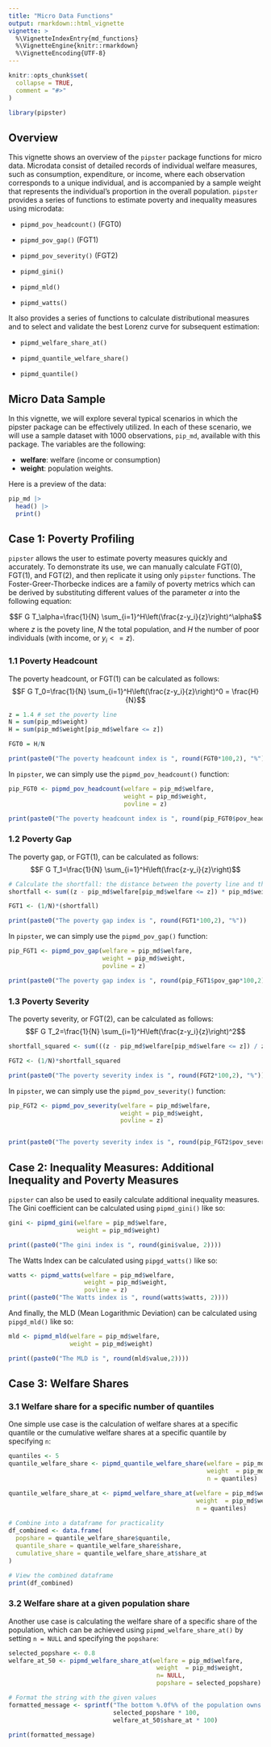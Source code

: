 ```yaml
---
title: "Micro Data Functions"
output: rmarkdown::html_vignette
vignette: >
  %\VignetteIndexEntry{md_functions}
  %\VignetteEngine{knitr::rmarkdown}
  %\VignetteEncoding{UTF-8}
---
```


```r
knitr::opts_chunk$set(
  collapse = TRUE,
  comment = "#>"
)
```

```r
library(pipster)
```
## Overview

This vignette shows an overview of the `pipster` package functions for micro data. Microdata consist of detailed records of individual welfare measures, such as consumption, expenditure, or income, where each observation corresponds to a unique individual, and is accompanied by a sample weight that represents the individual's proportion in the overall population.
`pipster` provides a series of functions to estimate poverty and inequality measures using microdata:

-   `pipmd_pov_headcount()` (FGT0)

-   `pipmd_pov_gap()` (FGT1)

-   `pipmd_pov_severity()` (FGT2)

-   `pipmd_gini()`

-   `pipmd_mld()`

-   `pipmd_watts()`

It also provides a series of functions to calculate distributional measures and to select and validate the best Lorenz curve for subsequent estimation:

-   `pipmd_welfare_share_at()`

-   `pipmd_quantile_welfare_share()`

-   `pipmd_quantile()`

## Micro Data Sample

In this vignette, we will explore several typical scenarios in which the pipster package can be effectively utilized. In each of these scenario, we will use a sample dataset with 1000 observations, `pip_md`, available with this package.  The variables are the following:

-   **welfare**: welfare (income or consumption)
-   **weight**: population weights.

Here is a preview of the data:

```r
pip_md |>
  head() |>
  print()
```

## Case 1: Poverty Profiling
`pipster` allows the user to estimate poverty measures quickly and accurately. To demonstrate its use, we can manually calculate FGT(0), FGT(1), and FGT(2), and then replicate it using only `pipster` functions. The Foster-Greer-Thorbecke indices are a family of poverty metrics which can be derived by substituting different values of the parameter $\alpha$ into the following equation:

$$F G T_\alpha=\frac{1}{N} \sum_{i=1}^H\left(\frac{z-y_i}{z}\right)^\alpha$$
where $z$ is the povety line, $N$ the total population, and $H$ the number of poor individuals (with income, or $y_i <= z$).

### 1.1 Poverty Headcount
The poverty headcount, or FGT(1) can be calculated as follows:
$$F G T_0=\frac{1}{N} \sum_{i=1}^H\left(\frac{z-y_i}{z}\right)^0 = \frac{H}{N}$$


```r
z = 1.4 # set the poverty line
N = sum(pip_md$weight)
H = sum(pip_md$weight[pip_md$welfare <= z])

FGT0 = H/N

print(paste0("The poverty headcount index is ", round(FGT0*100,2), "%"))
```
In `pipster`, we can simply use the `pipmd_pov_headcount()` function:

```r
pip_FGT0 <- pipmd_pov_headcount(welfare = pip_md$welfare,
                                weight = pip_md$weight,
                                povline = z)

print(paste0("The poverty headcount index is ", round(pip_FGT0$pov_headcount*100,2), "%"))
```

### 1.2 Poverty Gap
The poverty gap, or FGT(1), can be calculated as follows:
$$F G T_1=\frac{1}{N} \sum_{i=1}^H\left(\frac{z-y_i}{z}\right)$$


```r
# Calculate the shortfall: the distance between the poverty line and the income of the poor, for each poor.
shortfall <- sum((z - pip_md$welfare[pip_md$welfare <= z]) * pip_md$weight[pip_md$welfare <= z])/z

FGT1 <- (1/N)*(shortfall)

print(paste0("The poverty gap index is ", round(FGT1*100,2), "%"))
```


In `pipster`, we can simply use the `pipmd_pov_gap()` function:
```r
pip_FGT1 <- pipmd_pov_gap(welfare = pip_md$welfare,
                          weight = pip_md$weight,
                          povline = z)

print(paste0("The poverty gap index is ", round(pip_FGT1$pov_gap*100,2), "%"))
```

### 1.3 Poverty Severity
The poverty severity, or FGT(2), can be calculated as follows:
$$F G T_2=\frac{1}{N} \sum_{i=1}^H\left(\frac{z-y_i}{z}\right)^2$$

```r
shortfall_squared <- sum(((z - pip_md$welfare[pip_md$welfare <= z]) / z)^2 * pip_md$weight[pip_md$welfare <= z])

FGT2 <- (1/N)*shortfall_squared

print(paste0("The poverty severity index is ", round(FGT2*100,2), "%"))
```

In `pipster`, we can simply use the `pipmd_pov_severity()` function:
```r
pip_FGT2 <- pipmd_pov_severity(welfare = pip_md$welfare,
                               weight = pip_md$weight,
                               povline = z)


print(paste0("The poverty severity index is ", round(pip_FGT2$pov_severity*100,2), "%"))
```

## Case 2: Inequality Measures: Additional Inequality and Poverty Measures
`pipster` can also be used to easily calculate additional inequality measures. 
The Gini coefficient can be calculated using `pipmd_gini()` like so:
```r
gini <- pipmd_gini(welfare = pip_md$welfare,
                   weight = pip_md$weight)

print((paste0("The gini index is ", round(gini$value, 2))))
```

The Watts Index can be calculated using `pipgd_watts()` like so:
```r
watts <- pipmd_watts(welfare = pip_md$welfare,
                     weight = pip_md$weight,
                     povline = z)
print((paste0("The Watts index is ", round(watts$watts, 2))))
```

And finally, the MLD (Mean Logarithmic Deviation) can be calculated using `pipgd_mld()` like so:
```r
mld <- pipmd_mld(welfare = pip_md$welfare,
                 weight = pip_md$weight)

print((paste0("The MLD is ", round(mld$value,2))))
```

## Case 3: Welfare Shares

### 3.1 Welfare share for a specific number of quantiles

One simple use case is the calculation of welfare shares at a specific quantile or the cumulative welfare shares at a specific quantile by specifying `n`:

```r
quantiles <- 5
quantile_welfare_share <- pipmd_quantile_welfare_share(welfare = pip_md$welfare,
                                                       weight  = pip_md$weight,
                                                       n = quantiles)

quantile_welfare_share_at <- pipmd_welfare_share_at(welfare = pip_md$welfare,
                                                    weight  = pip_md$weight,
                                                    n = quantiles)
  
# Combine into a dataframe for practicality
df_combined <- data.frame(
  popshare = quantile_welfare_share$quantile,
  quantile_share = quantile_welfare_share$share,
  cumulative_share = quantile_welfare_share_at$share_at
)

# View the combined dataframe
print(df_combined)
```
### 3.2 Welfare share at a given population share

Another use case is calculating the welfare share of a specific share of the population, which can be achieved using `pipmd_welfare_share_at()` by setting `n = NULL` and specifying the `popshare`:

```r
selected_popshare <- 0.8
welfare_at_50 <- pipmd_welfare_share_at(welfare = pip_md$welfare,
                                         weight  = pip_md$weight,
                                         n= NULL,
                                         popshare = selected_popshare)

# Format the string with the given values
formatted_message <- sprintf("The bottom %.0f%% of the population owns %.0f%% of welfare.",
                             selected_popshare * 100,
                             welfare_at_50$share_at * 100)

print(formatted_message)

```




